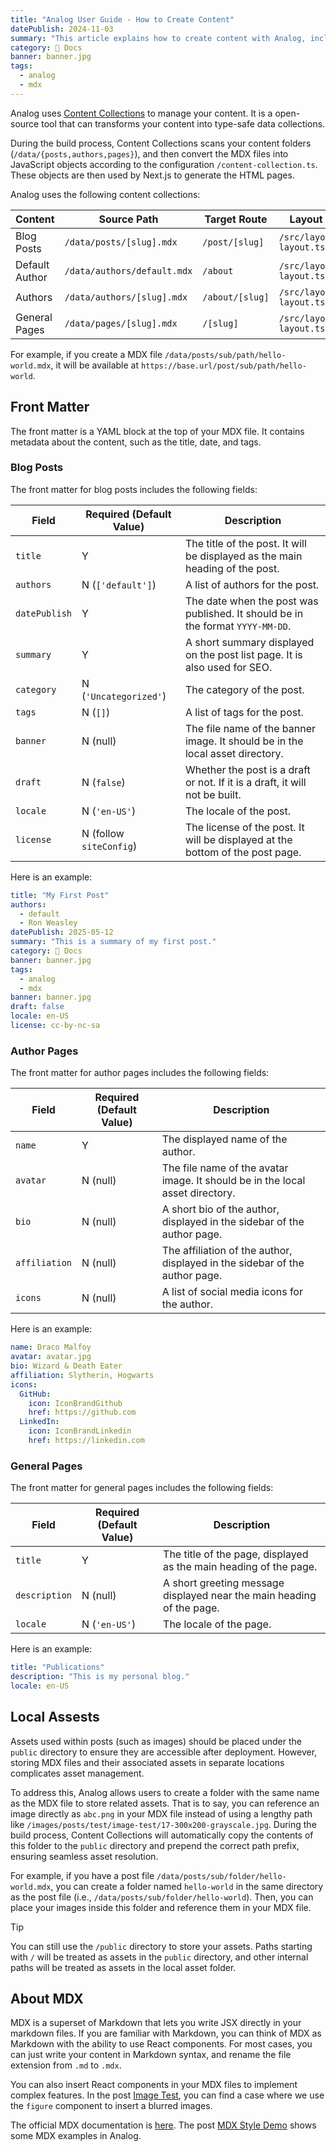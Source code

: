 ```yaml
---
title: "Analog User Guide - How to Create Content"
datePublish: 2024-11-03
summary: "This article explains how to create content with Analog, including blog posts, author pages, and general pages."
category: 🌈 Docs
banner: banner.jpg
tags:
  - analog
  - mdx
---
```


Analog uses [Content Collections](https://content-collections.dev) to manage your content. It is a open-source tool that can transforms your content into type-safe data collections.

During the build process, Content Collections scans your content folders (`/data/{posts,authors,pages}`), and then convert the MDX files into JavaScript objects according to the configuration `/content-collection.ts`.
These objects are then used by Next.js to generate the HTML pages.

Analog uses the following content collections:

| Content        | Source Path                 | Target Route    | Layout Template                  |
|----------------|-----------------------------|-----------------|----------------------------------|
| Blog Posts     | `/data/posts/[slug].mdx`    | `/post/[slug]`  | `/src/layouts/post-layout.tsx`   |
| Default Author | `/data/authors/default.mdx` | `/about`        | `/src/layouts/author-layout.tsx` |
| Authors        | `/data/authors/[slug].mdx`  | `/about/[slug]` | `/src/layouts/author-layout.tsx` |
| General Pages  | `/data/pages/[slug].mdx`    | `/[slug]`       | `/src/layouts/page-layout.tsx`   |

For example, if you create a MDX file `/data/posts/sub/path/hello-world.mdx`, it will be available at `https://base.url/post/sub/path/hello-world`.

## Front Matter

The front matter is a YAML block at the top of your MDX file. It contains metadata about the content, such as the title, date, and tags.

### Blog Posts

The front matter for blog posts includes the following fields:

| Field         | Required (Default Value)        | Description                                   |
|---------------|---------------------------------|-----------------------------------------------|
| `title`       | Y                               | The title of the post. It will be displayed as the main heading of the post. |
| `authors`     | N (`['default']`)               | A list of authors for the post. |
| `datePublish` | Y                               | The date when the post was published. It should be in the format `YYYY-MM-DD`. |
| `summary`     | Y                               | A short summary displayed on the post list page. It is also used for SEO. |
| `category`    | N (`'Uncategorized'`)           | The category of the post. |
| `tags`        | N (`[]`)                        | A list of tags for the post. |
| `banner`      | N (null)                        | The file name of the banner image. It should be in the local asset directory. |
| `draft`       | N (`false`)                     | Whether the post is a draft or not. If it is a draft, it will not be built. |
| `locale`      | N (`'en-US'`)                   | The locale of the post. |
| `license`     | N (follow `siteConfig`) | The license of the post. It will be displayed at the bottom of the post page. |

Here is an example:

```yaml
title: "My First Post"
authors:
  - default
  - Ron Weasley
datePublish: 2025-05-12
summary: "This is a summary of my first post."
category: 🌈 Docs
banner: banner.jpg
tags:
  - analog
  - mdx
banner: banner.jpg
draft: false
locale: en-US
license: cc-by-nc-sa
```

### Author Pages

The front matter for author pages includes the following fields:

| Field         | Required (Default Value) | Description                                   |
|---------------|--------------------------|-----------------------------------------------|
| `name`        | Y                        | The displayed name of the author. |
| `avatar`      | N (null)                 | The file name of the avatar image. It should be in the local asset directory. |
| `bio`         | N (null)                 | A short bio of the author, displayed in the sidebar of the author page. |
| `affiliation` | N (null)                 | The affiliation of the author, displayed in the sidebar of the author page. |
| `icons`       | N (null)                 | A list of social media icons for the author. |

Here is an example:

```yaml
name: Draco Malfoy
avatar: avatar.jpg
bio: Wizard & Death Eater
affiliation: Slytherin, Hogwarts
icons:
  GitHub:
    icon: IconBrandGithub
    href: https://github.com
  LinkedIn:
    icon: IconBrandLinkedin
    href: https://linkedin.com
```

### General Pages

The front matter for general pages includes the following fields:

| Field         | Required (Default Value) | Description                                   |
|---------------|--------------------------|-----------------------------------------------|
| `title`       | Y                        | The title of the page, displayed as the main heading of the page. |
| `description` | N (null)                 | A short greeting message displayed near the main heading of the page. |
| `locale`      | N (`'en-US'`)            | The locale of the page. |

Here is an example:

```yaml
title: "Publications"
description: "This is my personal blog."
locale: en-US
```

## Local Assests

Assets used within posts (such as images) should be placed under the `public` directory to ensure they are accessible after deployment.
However, storing MDX files and their associated assets in separate locations complicates asset management.

To address this, Analog allows users to create a folder with the same name as the MDX file to store related assets.
That is to say, you can reference an image directly as `abc.png` in your MDX file instead of using a lengthy path like `/images/posts/test/image-test/17-300x200-grayscale.jpg`.
During the build process, Content Collections will automatically copy the contents of this folder to the `public` directory and prepend the correct path prefix, ensuring seamless asset resolution.

For example, if you have a post file `/data/posts/sub/folder/hello-world.mdx`, you can create a folder named `hello-world` in the same directory as the post file (i.e., `/data/posts/sub/folder/hello-world`).
Then, you can place your images inside this folder and reference them in your MDX file.

> [!TIP]
>
> You can still use the `/public` directory to store your assets.
> Paths starting with `/` will be treated as assets in the `public` directory, and other internal paths will be treated as assets in the local asset folder.

## About MDX

MDX is a superset of Markdown that lets you write JSX directly in your markdown files.
If you are familiar with Markdown, you can think of MDX as Markdown with the ability to use React components.
For most cases, you can just write your content in Markdown syntax, and rename the file extension from `.md` to `.mdx`.

You can also insert React components in your MDX files to implement complex features. In the post [Image Test](/post/test/image-test), you can find a case where we use the `figure` component to insert a blurred images.

The official MDX documentation is [here](https://mdxjs.com/docs/). The post [MDX Style Demo](/post/test/markdown-style) shows some MDX examples in Analog.
